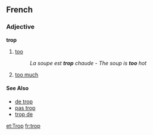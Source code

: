 ==French==
===Adjective===
'''trop'''

# [[too]]
#:''La soupe est '''trop''' chaude'' - ''The soup is '''too''' hot''
# [[too much]]
====See Also====
*[[de trop]]
*[[pas trop]]
*[[trop de]]

[[et:Trop]]
[[fr:trop]]